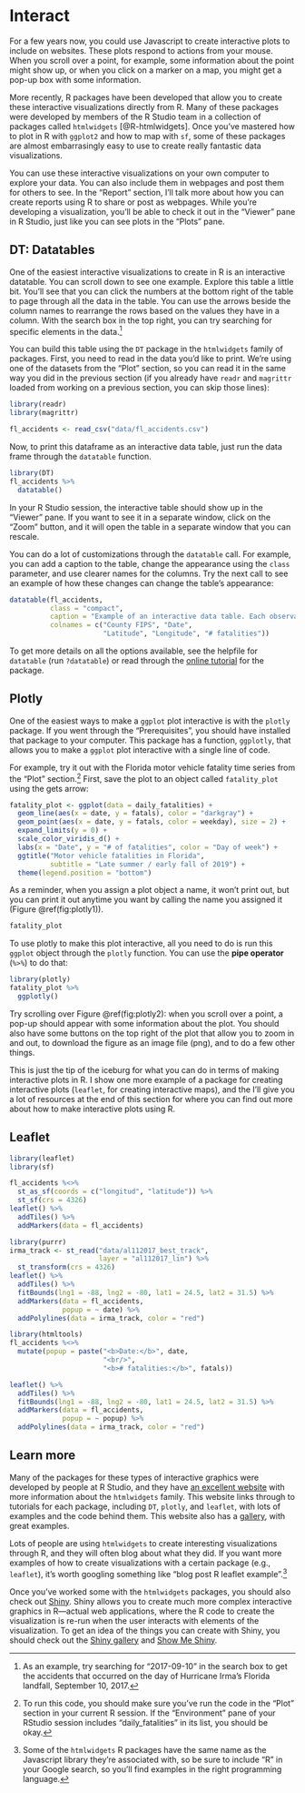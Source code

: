 # Interact

For a few years now, you could use Javascript to create interactive plots to include on 
websites. These plots respond to actions from your mouse. When you scroll over a point, 
for example, some information about the point might show up, or when you click on a marker
on a map, you might get a pop-up box with some information. 

More recently, R packages have been developed that allow you to create these interactive
visualizations directly from R. Many of these packages were developed by members of the 
R Studio team in a collection of packages called `htmlwidgets` [@R-htmlwidgets]. Once you've
mastered how to plot in R with `ggplot2` and how to map with `sf`, some of these packages
are almost embarrasingly easy to use to create really fantastic data visualizations. 

You can use these interactive visualizations on your own computer to explore your 
data. You can also include them in webpages and post them for others to see. In the
"Report" section, I'll talk more about how you can create reports using R to share or post as
webpages. While you're developing a visualization, you'll be able to check it out in 
the "Viewer" pane in R Studio, just like you can see plots in the "Plots" pane. 

## DT: Datatables

One of the easiest interactive visualizations to create in R is an interactive datatable. 
You can scroll down to see one example. Explore this table a little bit. You'll 
see that you can click the numbers at the bottom right of the table to page through all 
the data in the table. You can use the arrows beside the column names to rearrange
the rows based on the values they have in a column. With the search box in the top right, 
you can try searching for specific elements in the data.^[As an example, try searching for
"2017-09-10" in the search box to get the accidents that occurred on the day of Hurricane
Irma's Florida landfall, September 10, 2017.]

You can build this table using the `DT` package in the `htmlwidgets` family of packages. 
First, you need to read in the data you'd like to print. We're using one of the datasets
from the "Plot" section, so you can read it in the same way you did in the previous section
(if you already have `readr` and `magrittr` loaded from working on a previous section,
you can skip those lines):

```r
library(readr)
library(magrittr)

fl_accidents <- read_csv("data/fl_accidents.csv") 
```

Now, to print this dataframe as an interactive data table, just run the data frame through
the `datatable` function. 

```r
library(DT)
fl_accidents %>% 
  datatable()
```

In your R Studio session, the interactive table should show up 
in the "Viewer" pane. If you want to see it in a separate window, click on the "Zoom" button, 
and it will open the table in a separate window that you can rescale. 

You can do a lot of customizations through the `datatable` call. For example, you can 
add a caption to the table, change the appearance using the `class` parameter, and 
use clearer names for the columns. Try the next call to see an example of how these
changes can change the table's appearance:

```r
datatable(fl_accidents, 
          class = "compact", 
          caption = "Example of an interactive data table. Each observation (row) is the information for one of the fatal motor vehicle accidents in Florida the week of Hurricane Irma's landfall, with columns for the county where the accident occurred, the date of the accident, and the number of fatalities.",
          colnames = c("County FIPS", "Date",
                       "Latitude", "Longitude", "# fatalities"))
```

To get more details on all the options available, see the helpfile for `datatable` (run `?datatable`) or read through the [online tutorial]() for the package.

## Plotly

One of the easiest ways to make a `ggplot` plot interactive is with the `plotly` package. 
If you went through the "Prerequisites", you should have installed that package to your 
computer. This package has a function, `ggplotly`, that allows you to make a `ggplot`
plot interactive with a single line of code. 

For example, try it out with the Florida motor vehicle fatality time series from the "Plot" 
section.^[To run this code, you should make sure you've run the code in the "Plot" section
in your current R session. If the "Environment" pane of your RStudio session includes 
"daily_fatalities" in its list, you should be okay.] First, save the plot to an object
called `fatality_plot` using the gets arrow:

```r
fatality_plot <- ggplot(data = daily_fatalities) + 
  geom_line(aes(x = date, y = fatals), color = "darkgray") + 
  geom_point(aes(x = date, y = fatals, color = weekday), size = 2) + 
  expand_limits(y = 0) + 
  scale_color_viridis_d() + 
  labs(x = "Date", y = "# of fatalities", color = "Day of week") + 
  ggtitle("Motor vehicle fatalities in Florida",
          subtitle = "Late summer / early fall of 2019") +
  theme(legend.position = "bottom")
```

As a reminder, when you assign a plot object a name, it won't print out, but you can print
it out anytime you want by calling the name you assigned it (Figure \@ref(fig:plotly1)).

```r
fatality_plot
```

To use plotly to make this plot interactive, all you need to do is run this `ggplot` object
through the `plotly` function. You can use the **pipe operator** (`%>%`) to do that: 

```r
library(plotly)
fatality_plot %>% 
  ggplotly()
```

Try scrolling over Figure \@ref(fig:plotly2): when you scroll over a point, a pop-up should
appear with some information about the plot. You should also have some buttons on the top 
right of the plot that allow you to zoom in and out, to download the figure as an image 
file (png), and to do a few other things. 

This is just the tip of the iceburg for what you can do in terms of making interactive plots
in R. I show one more example of a package for creating interactive plots (`leaflet`, for 
creating interactive maps), and the I'll give you a lot of resources at the end of this 
section for where you can find out more about how to make interactive plots using R. 

## Leaflet

```r
library(leaflet)
library(sf)

fl_accidents %<>% 
  st_as_sf(coords = c("longitud", "latitude")) %>% 
  st_sf(crs = 4326)
leaflet() %>% 
  addTiles() %>% 
  addMarkers(data = fl_accidents)
```

```r
library(purrr)
irma_track <- st_read("data/al112017_best_track", 
                      layer = "al112017_lin") %>% 
  st_transform(crs = 4326)
leaflet() %>% 
  addTiles() %>%
  fitBounds(lng1 = -88, lng2 = -80, lat1 = 24.5, lat2 = 31.5) %>% 
  addMarkers(data = fl_accidents,
             popup = ~ date) %>% 
  addPolylines(data = irma_track, color = "red")
```

```r
library(htmltools)
fl_accidents %<>% 
  mutate(popup = paste("<b>Date:</b>", date, 
                       "<br/>",
                       "<b># fatalities:</b>", fatals))

leaflet() %>% 
  addTiles() %>%
  fitBounds(lng1 = -88, lng2 = -80, lat1 = 24.5, lat2 = 31.5) %>% 
  addMarkers(data = fl_accidents,
             popup = ~ popup) %>% 
  addPolylines(data = irma_track, color = "red")
```


## Learn more

Many of the packages for these types of interactive graphics were developed by people
at R Studio, and they have [an excellent website](https://www.htmlwidgets.org/) 
with more information about the 
`htmlwidgets` family. This website links through to tutorials for each package, including
`DT`, `plotly`, and `leaflet`, with lots of examples and the code behind them. 
This website also has a [gallery](http://gallery.htmlwidgets.org/), with great examples.

Lots of people are using `htmlwidgets` to create interesting visualizations through R, 
and they will often blog about what they did. If you want more examples of how to 
create visualizations with a certain package (e.g., `leaflet`), it's worth googling
something like "blog post R leaflet example".^[Some of the `htmlwidgets` R packages 
have the same name as the Javascript library they're associated with, so be sure to 
include "R" in your Google search, so you'll find examples in the right programming
language.]

Once you've worked some with the `htmlwidgets` packages, you should also check out
[Shiny](https://shiny.rstudio.com/). Shiny allows you to create much more complex 
interactive graphics in R---actual
web applications, where the R code to create the visualization is re-run when the user
interacts with elements of the visualization. To get an idea of the things you can 
create with Shiny, you should check out the [Shiny gallery](https://shiny.rstudio.com/gallery/)
and [Show Me Shiny](https://www.showmeshiny.com/).